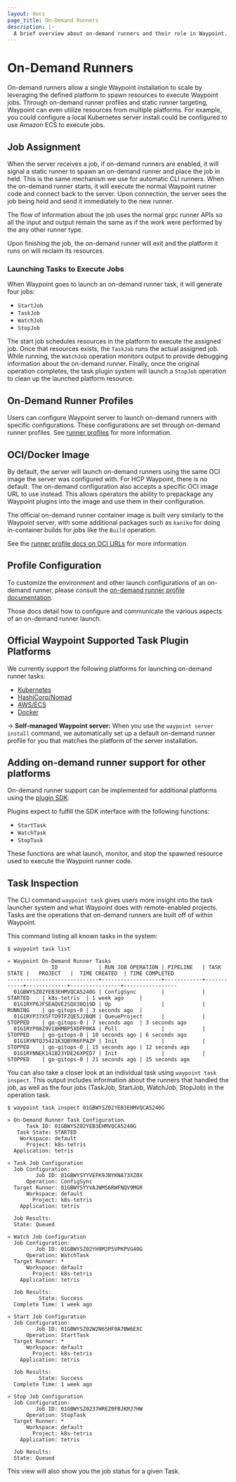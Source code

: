 ```yaml
---
layout: docs
page_title: On-Demand Runners
description: |-
  A brief overview about on-demand runners and their role in Waypoint.
---
```


# On-Demand Runners

On-demand runners allow a single Waypoint installation to scale by
leveraging the defined platform to spawn resources to execute Waypoint jobs.
Through on-demand runner profiles and static runner targeting, Waypoint can
even utilize resources from multiple platforms.
For example, you could configure a local Kubernetes server install could be configured to use Amazon ECS
to execute jobs.

## Job Assignment

When the server receives a job, if on-demand runners are enabled, it
will signal a static runner to spawn an on-demand runner and place the job in held.
This is the same mechanism we use for automatic CLI runners. When the on-demand
runner starts, it will execute the normal Waypoint runner code and connect back
to the server. Upon connection, the server sees the job being held
and send it immediately to the new runner.

The flow of information about the job uses the normal grpc runner APIs so all
the input and output remain the same as if the work were performed by the any other
runner type.

Upon finishing the job, the on-demand runner will exit and the platform it runs
on will reclaim its resources.

### Launching Tasks to Execute Jobs

When Waypoint goes to launch an on-demand runner task, it will generate four
jobs:

- `StartJob`
- `TaskJob`
- `WatchJob`
- `StopJob`

The start job schedules resources in the platform to execute
the assigned job. Once that resources exists, the `TaskJob` runs the actual assigned job.
While running, the `WatchJob` operation monitors output to provide debugging information about
the on-demand runner. Finally, once the original operation completes, the task
plugin system will launch a `StopJob` operation to clean up the launched platform resource.

## On-Demand Runner Profiles

Users can configure Waypoint server to launch on-demand runners with specific
configurations. These configurations are set through on-demand runner profiles.
See [runner profiles](/docs/runner/profiles) for more information.

## OCI/Docker Image

By default, the server will launch on-demand runners using the same OCI image the
server was configured with. For HCP Waypoint, there is no default. The on-demand
configuration also accepts a specific OCI image URL to use instead. This allows
operators the ability to prepackage any Waypoint plugins into the image and use
them in their configuration.

The official on-demand runner container image is built very similarly to the Waypoint
server, with some additional packages such as `kaniko` for doing in-container
builds for jobs like the `Build` operation.

See the [runner profile docs on OCI URLs](/docs/runner/profiles#oci-url) for more information.

## Profile Configuration

To customize the environment and other launch configurations of an on-demand runner,
please consult the [on-demand runner profile documentation](/docs/runner/profiles).

Those docs detail how to configure and communicate the various aspects of an on-demand runner launch.

## Official Waypoint Supported Task Plugin Platforms

We currently support the following platforms for launching on-demand runner tasks:

- [Kubernetes](/plugins/kubernetes#kubernetes-task)
- [HashiCorp/Nomad](/plugins/nomad#nomad-task)
- [AWS/ECS](/plugins/aws-ecs#aws-ecs-task)
- [Docker](/plugins/docker#docker-task)

-> **Self-managed Waypoint server:** When you use the `waypoint server install` command,
we automatically set up a default on-demand runner profile for you that matches the
platform of the server installation.

## Adding on-demand runner support for other platforms

On-demand runner support can be implemented for additional platforms
using the [plugin SDK](/docs/extending-waypoint).

Plugins expect to fulfill the SDK interface with the following functions:

- `StartTask`
- `WatchTask`
- `StopTask`

These functions are what launch, monitor, and stop the spawned resource used to
execute the Waypoint runner code.

## Task Inspection

The CLI command `waypoint task` gives users more insight into the task launcher system and
what Waypoint does with remote-enabled projects. Tasks are the operations that
on-demand runners are built off of within Waypoint.

This command listing all known tasks in the system:

```shell
$ waypoint task list

» Waypoint On-Demand Runner Tasks
              ID             | RUN JOB OPERATION | PIPELINE   | TASK STATE |   PROJECT   |  TIME CREATED  | TIME COMPLETED
-----------------------------+-------------------+------------+------------+-------------+----------------+-----------------
  01GBWYSZ02YEB3EHMVQCA5240G | ConfigSync        |            | STARTED    | k8s-tetris  | 1 week ago     |
  01G1RYP6JFSEAQVE2SQX38Q19D | Up                |            | RUNNING    | go-gitops-0 | 3 seconds ago  |
  01G1RYP37X5FTD9TFZQE5J2BQM | QueueProject      |            | STOPPED    | go-gitops-0 | 7 seconds ago  | 3 seconds ago
  01G1RYP08Z9V18HMBP5XDPP0KA | Poll              |            | STOPPED    | go-gitops-0 | 10 seconds ago | 6 seconds ago
  01G1RYNTQJ5421K3QBYR6FPAZP | Init              |            | STOPPED    | go-gitops-0 | 15 seconds ago | 12 seconds ago
  01G1RYNNEK141B23YDE26XPED7 | Init              |            | STOPPED    | go-gitops-0 | 21 seconds ago | 15 seconds ago
```

You can also take a closer look at an individual task using `waypoint task inspect`.
This output includes information about the runners that handled the job,
as well as the four jobs (TaskJob, StartJob, WatchJob, StopJob) in the operation task.

```shell
$ waypoint task inspect 01GBWYSZ02YEB3EHMVQCA5240G

» On-Demand Runner Task Configuration
      Task ID: 01GBWYSZ02YEB3EHMVQCA5240G
   Task State: STARTED
    Workspace: default
      Project: k8s-tetris
  Application: tetris

» Task Job Configuration
  Job Configuration:
         Job ID: 01GBWYSYYVEFK9JNYKNA73XZ0X
      Operation: ConfigSync
  Target Runner: 01GBWYSYYVAJWMS6RWFNQV9MGR
      Workspace: default
        Project: k8s-tetris
    Application: tetris

  Job Results:
  State: Queued

» Watch Job Configuration
  Job Configuration:
         Job ID: 01GBWYSZ02YH9M2P5VPKPVG40G
      Operation: WatchTask
  Target Runner: *
      Workspace: default
        Project: k8s-tetris
    Application: tetris

  Job Results:
          State: Success
  Complete Time: 1 week ago

» Start Job Configuration
  Job Configuration:
         Job ID: 01GBWYSZ02W2N6SHF0A7BW6EXC
      Operation: StartTask
  Target Runner: *
      Workspace: default
        Project: k8s-tetris
    Application: tetris

  Job Results:
          State: Success
  Complete Time: 1 week ago

» Stop Job Configuration
  Job Configuration:
         Job ID: 01GBWYSZ0237HREZ0FBJKMJ7HW
      Operation: StopTask
  Target Runner: *
      Workspace: default
        Project: k8s-tetris
    Application: tetris

  Job Results:
  State: Queued
```

This view will also show you the job status for a given Task.

